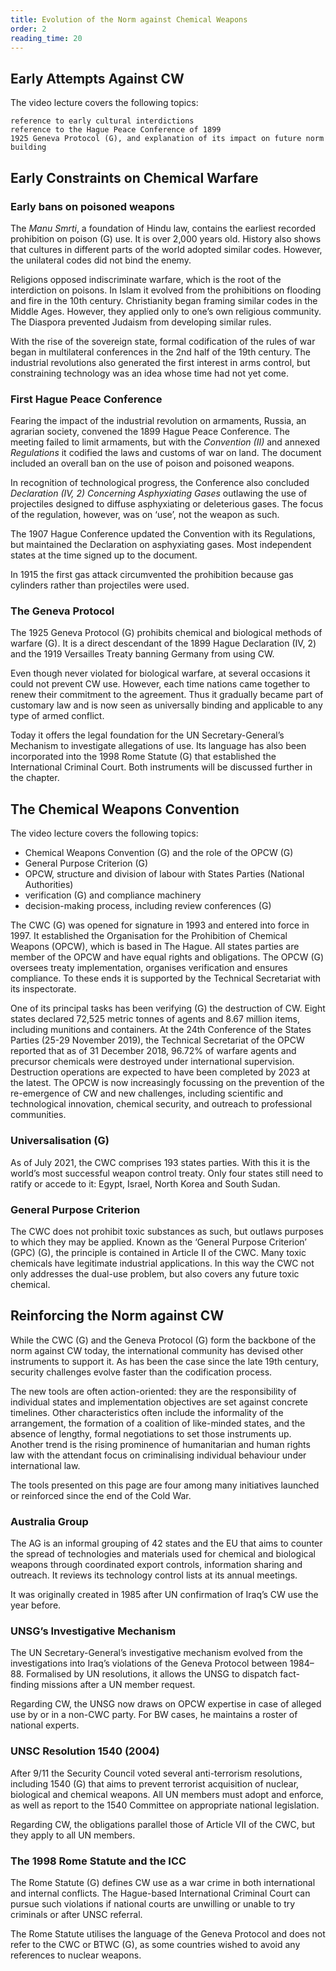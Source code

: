 ```yaml
---
title: Evolution of the Norm against Chemical Weapons
order: 2
reading_time: 20
---
```


## Early Attempts Against CW

The video lecture covers the following topics:     

    reference to early cultural interdictions
    reference to the Hague Peace Conference of 1899
    1925 Geneva Protocol (G), and explanation of its impact on future norm building

## Early Constraints on Chemical Warfare

### Early bans on poisoned weapons

The _Manu Smrti_, a foundation of Hindu law, contains the earliest recorded prohibition on poison (G) use. It is over 2,000 years old. History also shows that cultures in different parts of the world adopted similar codes. However, the unilateral codes did not bind the enemy.

Religions opposed indiscriminate warfare, which is the root of the interdiction on poisons. In Islam it evolved from the prohibitions on flooding and fire in the 10th century. Christianity began framing similar codes in the Middle Ages. However, they applied only to one’s own religious community. The Diaspora prevented Judaism from developing similar rules.

With the rise of the sovereign state, formal codification of the rules of war began in multilateral conferences in the 2nd half of the 19th century. The industrial revolutions also generated the first interest in arms control, but constraining technology was an idea whose time had not yet come.   

### First Hague Peace Conference

Fearing the impact of the industrial revolution on armaments, Russia, an agrarian society, convened the 1899 Hague Peace Conference. The meeting failed to limit armaments, but with the _Convention (II)_ and annexed _Regulations_ it codified the laws and customs of war on land. The document included an overall ban on the use of poison and poisoned weapons.

In recognition of technological progress, the Conference also concluded _Declaration (IV, 2) Concerning Asphyxiating Gases_ outlawing the use of projectiles designed to diffuse asphyxiating or deleterious gases. The focus of the regulation, however, was on ‘use’, not the weapon as such.

The 1907 Hague Conference updated the Convention with its Regulations, but maintained the Declaration on asphyxiating gases. Most independent states  at the time signed  up to the document.

In 1915 the first gas attack circumvented  the prohibition because gas cylinders rather than projectiles were used.   

### The Geneva Protocol

The 1925 Geneva Protocol (G) prohibits chemical and biological methods of warfare (G). It is a direct descendant of the 1899 Hague Declaration (IV, 2) and the 1919 Versailles Treaty banning Germany from using CW.

Even though never violated for biological warfare, at several occasions it could not prevent CW use. However, each time nations came together to renew their commitment to the agreement. Thus it gradually became part of customary law and is now seen as universally binding and applicable to any type of armed conflict. 

Today it offers the legal foundation for the UN Secretary-General’s Mechanism to investigate allegations of use. Its language has also been incorporated into the 1998 Rome Statute (G) that established the International Criminal Court. Both instruments will be discussed further in the chapter.

## The Chemical Weapons Convention

The video lecture covers the following topics:

- Chemical Weapons Convention (G) and the role of the OPCW (G)
- General Purpose Criterion (G)
- OPCW, structure and division of labour with States Parties (National Authorities)
- verification (G) and compliance machinery
- decision-making process, including review conferences (G)

The CWC (G) was opened for signature in 1993 and entered into force in 1997. It established the Organisation for the Prohibition of Chemical Weapons (OPCW), which is based in The Hague. All states parties are member of the OPCW and have equal rights and obligations. The OPCW (G) oversees treaty implementation, organises verification and ensures compliance. To these ends it is supported by the Technical Secretariat with its inspectorate.

One of its principal tasks has been verifying (G) the destruction of CW. Eight states declared 72,525 metric tonnes of agents and 8.67 million items, including munitions and containers. At the 24th Conference of the States Parties (25-29 November 2019), the Technical Secretariat of the OPCW reported that as of 31 December 2018, 96.72% of warfare agents and precursor chemicals were destroyed under international supervision. Destruction operations are expected to have been completed by 2023 at the latest.
The OPCW is now increasingly focussing on the prevention of the re-emergence of CW and new challenges, including scientific and technological innovation, chemical security, and outreach to professional communities.

### Universalisation (G)

<Figure
  src="opwc-signing.jpg"
  alt=""
  size="medium"
  caption="Opening for signature (1993) "
  credit="OPCW"
  license=""
></Figure>

As of July 2021, the CWC comprises 193 states parties. With this it is the world’s most successful weapon control treaty. Only four states still need to ratify or accede to it: Egypt, Israel, North Korea and South Sudan.

### General Purpose Criterion

The CWC does not prohibit toxic substances as such, but outlaws purposes to which they may be applied. Known as the ‘General Purpose Criterion’ (GPC) (G), the principle is contained in Article II of the CWC.
Many toxic chemicals have legitimate industrial applications. In this way the CWC not only addresses the dual-use problem, but also covers any future toxic chemical.

## Reinforcing the Norm against CW


While the CWC (G) and the Geneva Protocol (G) form the backbone of the norm against CW today, the international community has devised other instruments to support it. As has been the case since the late 19th century, security challenges evolve faster than the codification process.

The new tools are often action-oriented: they are the responsibility of individual states and implementation objectives are set against concrete timelines. Other characteristics often include the informality of the arrangement, the formation of a coalition of like-minded states, and the absence of lengthy, formal negotiations to set those instruments up.
Another trend is the rising prominence of humanitarian and human rights law with the attendant focus on criminalising individual behaviour under international law.

The tools presented on this page are four among many initiatives launched or reinforced since the end of the Cold War.

### Australia Group

The AG is an informal grouping of 42 states and the EU that aims to counter the spread of technologies and materials used for chemical and biological weapons through coordinated export controls, information sharing and outreach. It reviews its technology control lists at its annual meetings.

It was originally created in 1985 after UN confirmation of Iraq’s CW use the year before.

###  UNSG’s Investigative Mechanism

The UN Secretary-General’s investigative mechanism evolved from the investigations into Iraq’s violations of the Geneva Protocol between 1984–88. Formalised by UN resolutions, it allows the UNSG to dispatch fact-finding missions after a UN member request.

Regarding CW, the UNSG now draws on OPCW expertise in case of alleged use by or in a non-CWC party. For BW cases, he maintains a roster of national experts.

### UNSC Resolution 1540 (2004)

After 9/11 the Security Council voted several anti-terrorism resolutions, including 1540 (G) that aims to prevent terrorist acquisition of nuclear, biological and chemical weapons. All UN members must adopt and enforce, as well as report to the 1540 Committee on appropriate national legislation.

Regarding CW, the obligations parallel those of Article VII of the CWC, but they apply to all UN members.

### The 1998 Rome Statute and the ICC

The Rome Statute (G) defines CW use as a war crime in both international and internal conflicts. The Hague-based International Criminal Court can pursue such violations if national courts are unwilling or unable to try criminals or after UNSC referral.

The Rome Statute utilises the language of the Geneva Protocol and does not refer to the CWC or BTWC (G), as some countries wished to avoid any references to nuclear weapons.